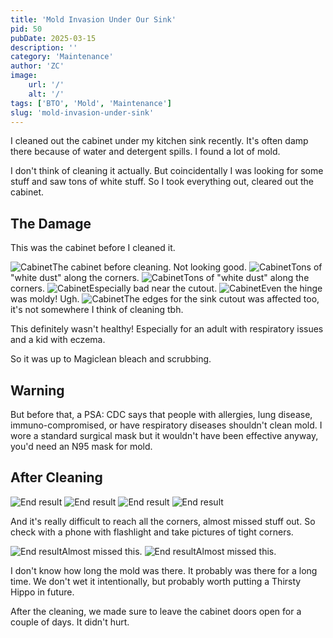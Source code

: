 ```yaml
---
title: 'Mold Invasion Under Our Sink'
pid: 50
pubDate: 2025-03-15
description: ''
category: 'Maintenance'
author: 'ZC'
image:
    url: '/'
    alt: '/'
tags: ['BTO', 'Mold', 'Maintenance']
slug: 'mold-invasion-under-sink'
---
```


I cleaned out the cabinet under my kitchen sink recently. It's often damp there because of water and detergent spills. I found a lot of mold.

I don't think of cleaning it actually. But coincidentally I was looking for some stuff and saw tons of white stuff. So I took everything out, cleared out the cabinet.

## The Damage

This was the cabinet before I cleaned it.

![Cabinet](./images/50_PXL_20250302_074649567.webp)The cabinet before cleaning. Not looking good.
![Cabinet](./images/50_PXL_20250302_074656908.webp)Tons of "white dust" along the corners.
![Cabinet](./images/50_PXL_20250302_074734752.webp)Tons of "white dust" along the corners.
![Cabinet](./images/50_PXL_20250302_074700661.webp)Especially bad near the cutout.
![Cabinet](./images/50_PXL_20250302_074707787.webp)Even the hinge was moldy! Ugh.
![Cabinet](./images/50_PXL_20250302_074754816.webp)The edges for the sink cutout was affected too, it's not somewhere I think of cleaning tbh.

This definitely wasn't healthy! Especially for an adult with respiratory issues and a kid with eczema.

So it was up to Magiclean bleach and scrubbing.

## Warning

But before that, a PSA: CDC says that people with allergies, lung disease, immuno-compromised, or have respiratory diseases shouldn't clean mold. I wore a standard surgical mask but it wouldn't have been effective anyway, you'd need an N95 mask for mold.

## After Cleaning

![End result](./images/50_PXL_20250302_082324721.webp)
![End result](./images/50_PXL_20250302_082328629.webp)
![End result](./images/50_PXL_20250302_082331244.webp)
![End result](./images/50_PXL_20250302_082342429.webp)

And it's really difficult to reach all the corners, almost missed stuff out. So check with a phone with flashlight and take pictures of tight corners.

![End result](./images/50_PXL_20250302_104338996.webp)Almost missed this.
![End result](./images/50_PXL_20250302_104346887.webp)Almost missed this.

I don't know how long the mold was there. It probably was there for a long time. We don't wet it intentionally, but probably worth putting a Thirsty Hippo in future.

After the cleaning, we made sure to leave the cabinet doors open for a couple of days. It didn't hurt.
